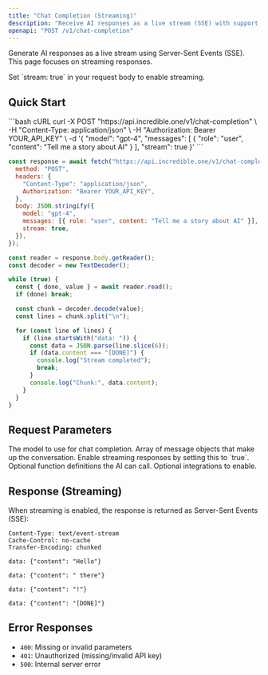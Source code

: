 ```yaml
---
title: "Chat Completion (Streaming)"
description: "Receive AI responses as a live stream (SSE) with support for function calling and integrations"
openapi: "POST /v1/chat-completion"
---
```


Generate AI responses as a live stream using Server-Sent Events (SSE). This page focuses on streaming responses.

<Note>
  Set `stream: true` in your request body to enable streaming.
</Note>

## Quick Start

<CodeGroup>
```bash cURL
curl -X POST "https://api.incredible.one/v1/chat-completion" \
  -H "Content-Type: application/json" \
  -H "Authorization: Bearer YOUR_API_KEY" \
  -d '{
    "model": "gpt-4",
    "messages": [
      { "role": "user", "content": "Tell me a story about AI" }
    ],
    "stream": true
  }'
```

```javascript JavaScript
const response = await fetch("https://api.incredible.one/v1/chat-completion", {
  method: "POST",
  headers: {
    "Content-Type": "application/json",
    Authorization: "Bearer YOUR_API_KEY",
  },
  body: JSON.stringify({
    model: "gpt-4",
    messages: [{ role: "user", content: "Tell me a story about AI" }],
    stream: true,
  }),
});

const reader = response.body.getReader();
const decoder = new TextDecoder();

while (true) {
  const { done, value } = await reader.read();
  if (done) break;

  const chunk = decoder.decode(value);
  const lines = chunk.split("\n");

  for (const line of lines) {
    if (line.startsWith("data: ")) {
      const data = JSON.parse(line.slice(6));
      if (data.content === "[DONE]") {
        console.log("Stream completed");
        break;
      }
      console.log("Chunk:", data.content);
    }
  }
}
```
</CodeGroup>

## Request Parameters

<ParamField body="model" type="string" required>
  The model to use for chat completion.
</ParamField>

<ParamField body="messages" type="array" required>
  Array of message objects that make up the conversation.
</ParamField>

<ParamField body="stream" type="boolean" default="true">
  Enable streaming responses by setting this to `true`.
</ParamField>

<ParamField body="functions" type="array">
  Optional function definitions the AI can call.
</ParamField>

<ParamField body="integrations" type="array">
  Optional integrations to enable.
</ParamField>

## Response (Streaming)

When streaming is enabled, the response is returned as Server-Sent Events (SSE):

```
Content-Type: text/event-stream
Cache-Control: no-cache
Transfer-Encoding: chunked

data: {"content": "Hello"}

data: {"content": " there"}

data: {"content": "!"}

data: {"content": "[DONE]"}
```

## Error Responses

- `400`: Missing or invalid parameters
- `401`: Unauthorized (missing/invalid API key)
- `500`: Internal server error

